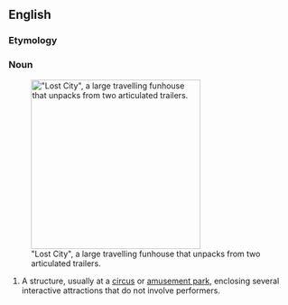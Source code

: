 {{also|fun house}}
==English==
{{wikipedia}}

===Etymology===
{{compound|fun|house|lang=en}}

===Noun===
{{en-noun}}
[[Image:Lost City - Fun House.jpg|thumb|right|300px|"Lost City", a large travelling funhouse that unpacks from two articulated trailers.]]

# A structure, usually at a [[circus]] or [[amusement park]], enclosing several interactive attractions that do not involve performers.